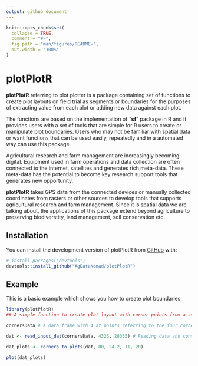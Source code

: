 ```yaml
---
output: github_document
---
```


<!-- README.md is generated from README.Rmd. Please edit that file -->

```r
knitr::opts_chunk$set(
  collapse = TRUE,
  comment = "#>",
  fig.path = "man/figures/README-",
  out.width = "100%"
)
```

# plotPlotR

<!-- badges: start -->

<!-- badges: end -->

**plotPlotR** referring to plot plotter is a package containing set of functions to create plot layouts on field trial as segments or boundaries for the purposes of extracting value from each plot or adding new data against each plot.

The functions are based on the implementation of "**sf**" package in R and it provides users with a set of tools that are simple for R users to create or manipulate plot boundaries. Users who may not be familiar with spatial data or want functions that can be used easily, repeatedly and in a automated way can use this package.

Agricultural research and farm management are increasingly becoming digital. Equipment used in farm operations and data collection are often connected to the internet, satellites and generates rich meta-data. These meta-data has the potential to become key research support tools that generates new opportunity.

**plotPlotR** takes GPS data from the connected devices or manually collected coordinates from rasters or other sources to develop tools that supports agricultural research and farm management. Since it is spatial data we are talking about, the applications of this package extend beyond agriculture to preserving biodiverstity, land management, soil conservation etc.

## Installation

You can install the development version of plotPlotR from [GitHub](https://github.com/AgDataNomad/plotPlotR) with:

``` r
# install.packages("devtools")
devtools::install_github("AgDataNomad/plotPlotR")
```

## Example

This is a basic example which shows you how to create plot boundaries:

```r
library(plotPlotR)
## A simple function to create plot layout with corner points from a csv file

cornersData # a data frame with 4 XY points referring to the four corners of an experiment

dat <- read_input_dat(cornersData, 4326, 28355) # Reading data and converting to unit M CRS

dat_plots <- corners_to_plots(dat, 80, 24.2, 11, 20)

plot(dat_plots)



```

